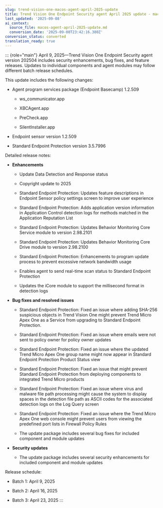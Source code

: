 ```yaml
---
slug: trend-vision-one-macos-agent-april-2025-update
title: Trend Vision One Endpoint Security agent April 2025 update - macOS
last_updated: '2025-09-08'
ai_context:
  source_file: macos-agent-april-2025-update.md
  conversion_date: '2025-09-08T23:42:16.380Z'
conversion_status: converted
translation_ready: true
---
```


::: {role="main"}
April 9, 2025—Trend Vision One Endpoint Security agent version 202504 includes security enhancements, bug fixes, and feature releases. Updates to individual components and agent modules may follow different batch release schedules.

This update includes the following changes:

- Agent program services package (Endpoint Basecamp) 1.2.509

  - ws_communicator.app

  - XBCAgent.app

  - PreCheck.app

  - SilentInstaller.app

- Endpoint sensor version 1.2.509

- Standard Endpoint Protection version 3.5.7996

Detailed release notes:

- **Enhancements**

  - Update Data Detection and Response status

  - Copyright update to 2025

  - Standard Endpoint Protection: Updates feature descriptions in Endpoint Sensor policy settings screen to improve user experience

  - Standard Endpoint Protection: Adds application version information in Application Control detection logs for methods matched in the Application Reputation List

  - Standard Endpoint Protection: Updates Behavior Monitoring Core Service module to version 2.98.2101

  - Standard Endpoint Protection: Updates Behavior Monitoring Core Drive module to version 2.98.2100

  - Standard Endpoint Protection: Enhancements to program update process to prevent excessive network bandwidth usage

  - Enables agent to send real-time scan status to Standard Endpoint Protection

  - Updates the iCore module to support the millisecond format in detection logs

- **Bug fixes and resolved issues**

  - Standard Endpoint Protection: Fixed an issue where adding SHA-256 suspicious objects in Trend Vision One might prevent Trend Micro Apex One as a Service from upgrading to Standard Endpoint Protection.

  - Standard Endpoint Protection: Fixed an issue where emails were not sent to policy owner for policy owner updates

  - Standard Endpoint Protection: Fixed an issue where the updated Trend Micro Apex One group name might now appear in Standard Endpoint Protection Product Status view

  - Standard Endpoint Protection: Fixed an issue that might prevent Standard Endpoint Protection from deploying components to integrated Trend Micro products

  - Standard Endpoint Protection: Fixed an issue where virus and malware file path processing might cause the system to display spaces in the detection file path as ASCII codes for the associated detection logs on the Log Query screen

  - Standard Endpoint Protection: Fixed an issue where the Trend Micro Apex One web console might prevent users from viewing the predefined port lists in Firewall Policy Rules

  - The update package includes several bug fixes for included component and module updates

- **Security updates**

  - The update package includes several security enhancements for included component and module updates

Release schedule:

- Batch 1: April 9, 2025

- Batch 2: April 16, 2025

- Batch 3: April 23, 2025
:::
